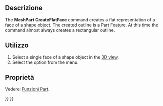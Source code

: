 <languages/>

<div class="mw-translate-fuzzy">
{{Docnav/it
|[[MeshPart_CreateFlatMesh/it|Sviluppa una mesh]]
|
|[[Mesh_Workbench/it|Mesh]]
|IconL=
|IconR=
|IconC=Workbench_Mesh.svg
}}
</div>

<div class="mw-translate-fuzzy">
{{GuiCommand/it
|Name=MeshPart_CreateFlatFace
|Name/it=Sviluppa una faccia
|Empty=1
|MenuLocation=Mesh → Sviluppa una faccia
|Workbenches=[[Mesh_Workbench/it|Mesh]]
|SeeAlso=[[MeshPart_CreateFlatMesh/it|Sviluppa una mesh]]
}}
</div>

<span id="Description"></span>
==Descrizione==

The '''MeshPart CreateFlatFace''' command creates a flat representation of a face of a shape object. The created outline is a [[Part_Feature|Part Feature]]. At this time the command almost always creates a rectangular outline.

<span id="Usage"></span>
==Utilizzo==

# Select a single face of a shape object in the [[3D_view|3D view]].
# Select the {{MenuCommand|Meshes → [[Image:MeshPart_CreateFlatFace.svg|16px]] Unwrap face}} option from the menu.

<span id="Properties"></span>
== Proprietà ==

Vedere: [[Part_Feature/it|Funzioni Part]].


<div class="mw-translate-fuzzy">
{{Docnav/it
|[[MeshPart_CreateFlatMesh/it|Sviluppa una mesh]]
|
|[[Mesh_Workbench/it|Mesh]]
|IconL=
|IconR=
|IconC=Workbench_Mesh.svg
}}
</div>

{{Mesh Tools navi{{#translation:}}}}
{{Userdocnavi{{#translation:}}}}